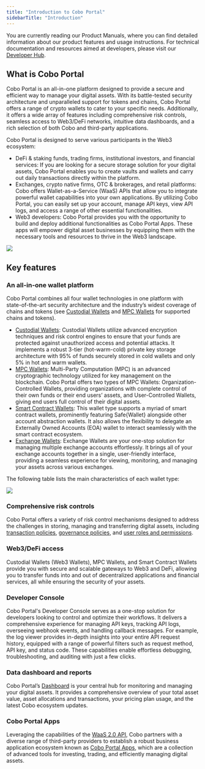 ```yaml
---
title: "Introduction to Cobo Portal"
sidebarTitle: "Introduction"
---
```


<Note>You are currently reading our Product Manuals, where you can find detailed information about our product features and usage instructions. For technical documentation and resources aimed at developers, please visit our [Developer Hub](https://www.cobo.com/developers/v2/guides/overview/introduction).</Note>

## What is Cobo Portal

Cobo Portal is an all-in-one platform designed to provide a secure and efficient way to manage your digital assets. With its battle-tested security architecture and unparalleled support for tokens and chains, Cobo Portal offers a range of crypto wallets to cater to your specific needs. Additionally, it offers a wide array of features including comprehensive risk controls, seamless access to Web3/DeFi networks, intuitive data dashboards, and a rich selection of both Cobo and third-party applications.

Cobo Portal is designed to serve various participants in the Web3 ecosystem:

- DeFi & staking funds, trading firms, institutional investors, and financial services: If you are looking for a secure storage solution for your digital assets, Cobo Portal enables you to create vaults and wallets and carry out daily transactions directly within the platform.
- Exchanges, crypto native firms, OTC & brokerages, and retail platforms: Cobo offers Wallet-as-a-Service (WaaS) APIs that allow you to integrate powerful wallet capabilities into your own applications. By utilizing Cobo Portal, you can easily set up your account, manage API keys, view API logs, and access a range of other essential functionalities.
- Web3 developers: Cobo Portal provides you with the opportunity to build and deploy additional functionalities as Cobo Portal Apps. These apps will empower digital asset businesses by equipping them with the necessary tools and resources to thrive in the Web3 landscape.

<img src="/en/images/overview.jpg" className="diagram"/>

## Key features

### An all-in-one wallet platform

Cobo Portal combines all four wallet technologies in one platform with state-of-the-art security architecture and the industry’s widest coverage of chains and tokens (see [Custodial Wallets](/en/portal/supported-tokens-custodial) and [MPC Wallets](/en/portal/supported-tokens-mpc) for supported chains and tokens).

- [Custodial Wallets](/en/portal/custodial-wallets/introduction): Custodial Wallets utilize advanced encryption techniques and risk control engines to ensure that your funds are protected against unauthorized access and potential attacks. It implements a robust 3-tier (hot-warm-cold) private key storage architecture with 95% of funds securely stored in cold wallets and only 5% in hot and warm wallets.
- [MPC Wallets](/en/portal/mpc-wallets/introduction): Multi-Party Computation (MPC) is an advanced cryptographic technology utilized for key management on the blockchain. Cobo Portal offers two types of MPC Wallets: Organization-Controlled Wallets, providing organizations with complete control of their own funds or their end users’ assets, and User-Controlled Wallets, giving end users full control of their digital assets.
- [Smart Contract Wallets](/en/portal/smart-contract-wallets/introduction): This wallet type supports a myriad of smart contract wallets, prominently featuring Safe\{Wallet\} alongside other account abstraction wallets. It also allows the flexibility to delegate an Externally Owned Accounts (EOA) wallet to interact seamlessly with the smart contract ecosystem.
- [Exchange Wallets](/en/portal/exchange-wallets/introduction): Exchange Wallets are your one-stop solution for managing multiple exchange accounts effortlessly. It brings all of your exchange accounts together in a single, user-friendly interface, providing a seamless experience for viewing, monitoring, and managing your assets across various exchanges.


The following table lists the main characteristics of each wallet type:

<img src="/en/images/transfers/key features.svg" className="diagram"/>

### Comprehensive risk controls
Cobo Portal offers a variety of risk control mechanisms designed to address the challenges in storing, managing and transferring digital assets, including [transaction policies](/en/portal/risk-controls/tx-policies-overview), [governance policies](/en/portal/risk-controls/governance-policies), and [user roles and permissions](/en/portal/risk-controls/roles-and-permissions).

### Web3/DeFi access
Custodial Wallets (Web3 Wallets), MPC Wallets, and Smart Contract Wallets provide you with secure and scalable gateways to Web3 and DeFi, allowing you to transfer funds into and out of decentralized applications and financial services, all while ensuring the security of your assets.

### Developer Console
Cobo Portal's Developer Console serves as a one-stop solution for developers looking to control and optimize their workflows. It delivers a comprehensive experience for managing API keys, tracking API logs, overseeing webhook events, and handling callback messages. For example, the log viewer provides in-depth insights into your entire API request history, equipped with a range of powerful filters such as request method, API key, and status code. These capabilities enable effortless debugging, troubleshooting, and auditing with just a few clicks.

### Data dashboard and reports
Cobo Portal’s [Dashboard](/en/portal/dashboard/introduction) is your central hub for monitoring and managing your digital assets. It provides a comprehensive overview of your total asset value, asset allocations and transactions, your pricing plan usage, and the latest Cobo ecosystem updates.

### Cobo Portal Apps
Leveraging the capabilities of the [WaaS 2.0 API](https://www.cobo.com/developers/v2/guides/overview/introduction), Cobo partners with a diverse range of third-party providers to establish a robust business application ecosystem known as [Cobo Portal Apps](/en/portal/portal-apps/introduction), which are a collection of advanced tools for investing, trading, and efficiently managing digital assets.


